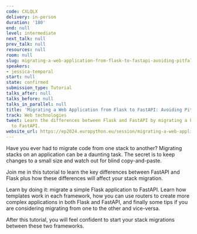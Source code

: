 ```yaml
---
code: CXLQLX
delivery: in-person
duration: '180'
end: null
level: intermediate
next_talk: null
prev_talk: null
resources: null
room: null
slug: migrating-a-web-application-from-flask-to-fastapi-avoiding-pitfalls
speakers:
- jessica-temporal
start: null
state: confirmed
submission_type: Tutorial
talks_after: null
talks_before: null
talks_in_parallel: null
title: 'Migrating a Web Application from Flask to FastAPI: Avoiding Pitfalls'
track: Web technologies
tweet: Learn the differences between Flask and FastAPI by migrating a Flask web app
  to FastAPI.
website_url: https://ep2024.europython.eu/session/migrating-a-web-application-from-flask-to-fastapi-avoiding-pitfalls
---
```


Have you ever had to migrate code from one stack to another? Migrating stacks on an application can be a daunting task. The secret is to keep changes to a small size and watch out for blind copy-and-paste.

Join me in this tutorial to learn the key differences between FastAPI and Flask plus how these differences will affect your stack migration.

Learn by doing it: migrate a simple Flask application to FastAPI. Learn how templates work in each framework, how you can use routers to create more complex applications in both Flask and FastAPI, and finally some tips if you are considering migrating from one to the other and vice-versa.

After this tutorial, you will feel confident to start your stack migrations between these two frameworks.
